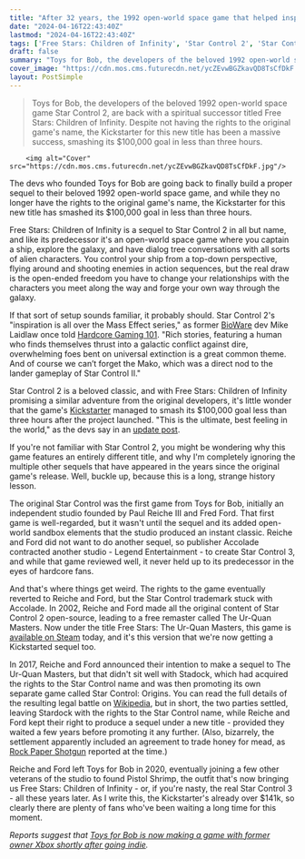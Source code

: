 ```yaml
---
title: "After 32 years, the 1992 open-world space game that helped inspire Mass Effect is getting a proper sequel"
date: "2024-04-16T22:43:40Z"
lastmod: "2024-04-16T22:43:40Z"
tags: ['Free Stars: Children of Infinity', 'Star Control 2', 'Star Control', 'Open-World Space Game', 'Kickstarter']
draft: false
summary: "Toys for Bob, the developers of the beloved 1992 open-world space game Star Control 2, are back with a spiritual successor titled Free Stars: Children of Infinity. Despite not having the rights to the original game's name, the Kickstarter for this new title has been a massive success, smashing its $100,000 goal in less than three hours."
cover_image: "https://cdn.mos.cms.futurecdn.net/ycZEvwBGZkavQD8TsCfDkF.jpg" 
layout: PostSimple
---
```

> Toys for Bob, the developers of the beloved 1992 open-world space game Star Control 2, are back with a spiritual successor titled Free Stars: Children of Infinity. Despite not having the rights to the original game's name, the Kickstarter for this new title has been a massive success, smashing its $100,000 goal in less than three hours.


        <img alt="Cover" src="https://cdn.mos.cms.futurecdn.net/ycZEvwBGZkavQD8TsCfDkF.jpg"/>
        
The devs who founded Toys for Bob are going back to finally build a proper sequel to their beloved 1992 open-world space game, and while they no longer have the rights to the original game's name, the Kickstarter for this new title has smashed its $100,000 goal in less than three hours.

Free Stars: Children of Infinity is a sequel to Star Control 2 in all but name, and like its predecessor it's an open-world space game where you captain a ship, explore the galaxy, and have dialog tree conversations with all sorts of alien characters. You control your ship from a top-down perspective, flying around and shooting enemies in action sequences, but the real draw is the open-ended freedom you have to change your relationships with the characters you meet along the way and forge your own way through the galaxy.

If that sort of setup sounds familiar, it probably should. Star Control 2's "inspiration is all over the Mass Effect series," as former [BioWare](https://www.gamesradar.com/uk/tag/bioware/) dev Mike Laidlaw once told [Hardcore Gaming 101](http://www.hardcoregaming101.net/now-and-forever-the-legacy-of-the-star-control-ii-universe/). "Rich stories, featuring a human who finds themselves thrust into a galactic conflict against dire, overwhelming foes bent on universal extinction is a great common theme. And of course we can’t forget the Mako, which was a direct nod to the lander gameplay of Star Control II." 

Star Control 2 is a beloved classic, and with Free Stars: Children of Infinity promising a similar adventure from the original developers, it's little wonder that the game's [Kickstarter](https://www.kickstarter.com/projects/pistolshrimp/free-stars-children-of-infinity/description) managed to smash its $100,000 goal less than three hours after the project launched. "This is the ultimate, best feeling in the world," as the devs say in an [update post](https://www.kickstarter.com/projects/pistolshrimp/free-stars-children-of-infinity/posts/4078701). 

If you're not familiar with Star Control 2, you might be wondering why this game features an entirely different title, and why I'm completely ignoring the multiple other sequels that have appeared in the years since the original game's release. Well, buckle up, because this is a long, strange history lesson.

The original Star Control was the first game from Toys for Bob, initially an independent studio founded by Paul Reiche III and Fred Ford. That first game is well-regarded, but it wasn't until the sequel and its added open-world sandbox elements that the studio produced an instant classic. Reiche and Ford did not want to do another sequel, so publisher Accolade contracted another studio - Legend Entertainment - to create Star Control 3, and while that game reviewed well, it never held up to its predecessor in the eyes of hardcore fans.

And that's where things get weird. The rights to the game eventually reverted to Reiche and Ford, but the Star Control trademark stuck with Accolade. In 2002, Reiche and Ford made all the original content of Star Control 2 open-source, leading to a free remaster called The Ur-Quan Masters. Now under the title Free Stars: The Ur-Quan Masters, this game is [available on Steam](https://store.steampowered.com/app/2645580/Free_Stars_The_UrQuan_Masters/) today, and it's this version that we're now getting a Kickstarted sequel too.

In 2017, Reiche and Ford announced their intention to make a sequel to The Ur-Quan Masters, but that didn't sit well with Stadock, which had acquired the rights to the Star Control name and was then promoting its own separate game called Star Control: Origins. You can read the full details of the resulting legal battle on [Wikipedia](https://en.wikipedia.org/wiki/Stardock_Systems,_Inc._v._Reiche), but in short, the two parties settled, leaving Stardock with the rights to the Star Control name, while Reiche and Ford kept their right to produce a sequel under a new title - provided they waited a few years before promoting it any further. (Also, bizarrely, the settlement apparently included an agreement to trade honey for mead, as [Rock Paper Shotgun](https://www.rockpapershotgun.com/star-control-lawfight-settled-by-bees) reported at the time.)

Reiche and Ford left Toys for Bob in 2020, eventually joining a few other veterans of the studio to found Pistol Shrimp, the outfit that's now bringing us Free Stars: Children of Infinity - or, if you're nasty, the real Star Control 3 - all these years later. As I write this, the Kickstarter's already over $141k, so clearly there are plenty of fans who've been waiting a long time for this moment.

*Reports suggest that *[<em>Toys for Bob is now making a game with former owner Xbox shortly after going indie</em>](https://www.gamesradar.com/crash-bandicoot-spyro-and-skylanders-developer-is-reportedly-making-a-game-with-former-owner-xbox-shortly-after-going-indie/)*.*
        